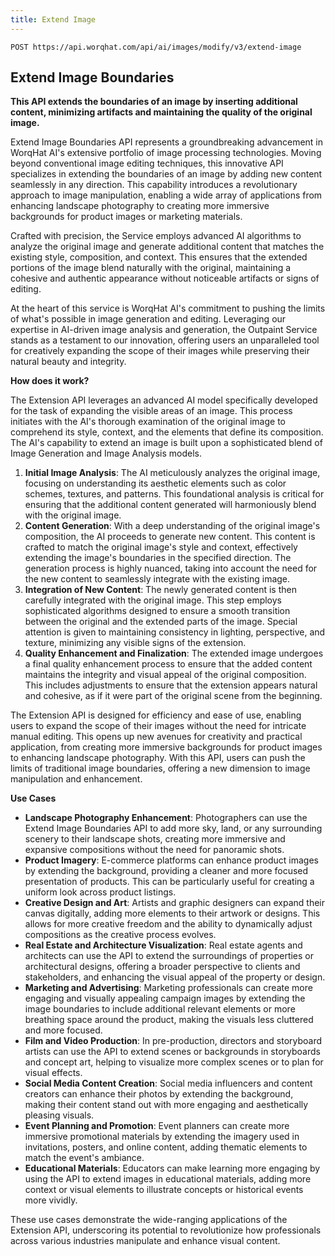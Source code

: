 ```yaml
---
title: Extend Image
---
```


` POST https://api.worqhat.com/api/ai/images/modify/v3/extend-image `

## Extend Image Boundaries

**This API extends the boundaries of an image by inserting additional content, minimizing artifacts and maintaining the quality of the original image.**

Extend Image Boundaries API represents a groundbreaking advancement in WorqHat AI's extensive portfolio of image processing technologies. Moving beyond conventional image editing techniques, this innovative API specializes in extending the boundaries of an image by adding new content seamlessly in any direction. This capability introduces a revolutionary approach to image manipulation, enabling a wide array of applications from enhancing landscape photography to creating more immersive backgrounds for product images or marketing materials.

Crafted with precision, the Service employs advanced AI algorithms to analyze the original image and generate additional content that matches the existing style, composition, and context. This ensures that the extended portions of the image blend naturally with the original, maintaining a cohesive and authentic appearance without noticeable artifacts or signs of editing.

At the heart of this service is WorqHat AI's commitment to pushing the limits of what's possible in image generation and editing. Leveraging our expertise in AI-driven image analysis and generation, the Outpaint Service stands as a testament to our innovation, offering users an unparalleled tool for creatively expanding the scope of their images while preserving their natural beauty and integrity.

**How does it work?**

The Extension API leverages an advanced AI model specifically developed for the task of expanding the visible areas of an image. This process initiates with the AI's thorough examination of the original image to comprehend its style, context, and the elements that define its composition. The AI's capability to extend an image is built upon a sophisticated blend of Image Generation and Image Analysis models.
1. **Initial Image Analysis**: The AI meticulously analyzes the original image, focusing on understanding its aesthetic elements such as color schemes, textures, and patterns. This foundational analysis is critical for ensuring that the additional content generated will harmoniously blend with the original image.
2. **Content Generation**: With a deep understanding of the original image's composition, the AI proceeds to generate new content. This content is crafted to match the original image's style and context, effectively extending the image's boundaries in the specified direction. The generation process is highly nuanced, taking into account the need for the new content to seamlessly integrate with the existing image.
3. **Integration of New Content**: The newly generated content is then carefully integrated with the original image. This step employs sophisticated algorithms designed to ensure a smooth transition between the original and the extended parts of the image. Special attention is given to maintaining consistency in lighting, perspective, and texture, minimizing any visible signs of the extension.
4. **Quality Enhancement and Finalization**: The extended image undergoes a final quality enhancement process to ensure that the added content maintains the integrity and visual appeal of the original composition. This includes adjustments to ensure that the extension appears natural and cohesive, as if it were part of the original scene from the beginning.

The Extension API is designed for efficiency and ease of use, enabling users to expand the scope of their images without the need for intricate manual editing. This opens up new avenues for creativity and practical application, from creating more immersive backgrounds for product images to enhancing landscape photography. With this API, users can push the limits of traditional image boundaries, offering a new dimension to image manipulation and enhancement.

**Use Cases**

- **Landscape Photography Enhancement**: Photographers can use the Extend Image Boundaries API to add more sky, land, or any surrounding scenery to their landscape shots, creating more immersive and expansive compositions without the need for panoramic shots.
- **Product Imagery**: E-commerce platforms can enhance product images by extending the background, providing a cleaner and more focused presentation of products. This can be particularly useful for creating a uniform look across product listings.
- **Creative Design and Art**: Artists and graphic designers can expand their canvas digitally, adding more elements to their artwork or designs. This allows for more creative freedom and the ability to dynamically adjust compositions as the creative process evolves.
- **Real Estate and Architecture Visualization**: Real estate agents and architects can use the API to extend the surroundings of properties or architectural designs, offering a broader perspective to clients and stakeholders, and enhancing the visual appeal of the property or design.
- **Marketing and Advertising**: Marketing professionals can create more engaging and visually appealing campaign images by extending the image boundaries to include additional relevant elements or more breathing space around the product, making the visuals less cluttered and more focused.
- **Film and Video Production**: In pre-production, directors and storyboard artists can use the API to extend scenes or backgrounds in storyboards and concept art, helping to visualize more complex scenes or to plan for visual effects.
- **Social Media Content Creation**: Social media influencers and content creators can enhance their photos by extending the background, making their content stand out with more engaging and aesthetically pleasing visuals.
- **Event Planning and Promotion**: Event planners can create more immersive promotional materials by extending the imagery used in invitations, posters, and online content, adding thematic elements to match the event's ambiance.
- **Educational Materials**: Educators can make learning more engaging by using the API to extend images in educational materials, adding more context or visual elements to illustrate concepts or historical events more vividly.

These use cases demonstrate the wide-ranging applications of the Extension API, underscoring its potential to revolutionize how professionals across various industries manipulate and enhance visual content.



